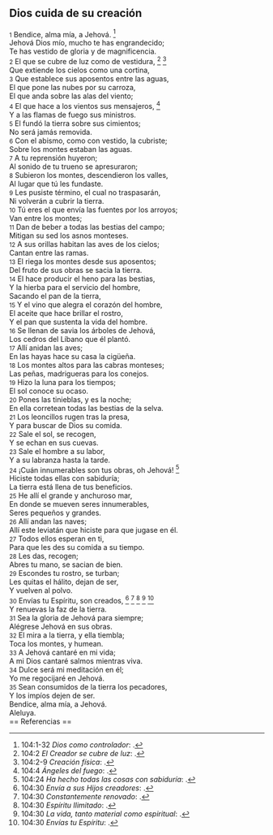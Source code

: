 == Dios cuida de su creación ==

{{anchor|1}} <small>1</small> Bendice, alma mía, a Jehová. <ref>104:1-32 ''Dios como controlador'': {{lib|LU|0|2|9}}.</ref><br>
Jehová Dios mío, mucho te has engrandecido;<br>
Te has vestido de gloria y de magnificencia.<br>
{{anchor|2}} <small>2</small> El que se cubre de luz como de vestidura, <ref>104:2 ''El Creador se cubre de luz'': {{lib|LU|1|0|1}}.</ref> <ref>104:2-9 ''Creación física'': {{lib|LU|29|0|1}}.</ref><br>
Que extiende los cielos como una cortina,<br>
{{anchor|3}} <small>3</small> Que establece sus aposentos entre las aguas,<br>
El que pone las nubes por su carroza,<br>
El que anda sobre las alas del viento;<br>
{{anchor|4}} <small>4</small> El que hace a los vientos sus mensajeros, <ref>104:4 ''Ángeles del fuego'': {{lib|LU|85|4|2}}.</ref><br>
Y a las flamas de fuego sus ministros.<br>
{{anchor|5}} <small>5</small> El fundó la tierra sobre sus cimientos;<br>
No será jamás removida.<br>
{{anchor|6}} <small>6</small> Con el abismo, como con vestido, la cubriste;<br>
Sobre los montes estaban las aguas.<br>
{{anchor|7}} <small>7</small> A tu reprensión huyeron;<br>
Al sonido de tu trueno se apresuraron;<br>
{{anchor|8}} <small>8</small> Subieron los montes, descendieron los valles,<br>
Al lugar que tú les fundaste.<br>
{{anchor|9}} <small>9</small> Les pusiste término, el cual no traspasarán,<br>
Ni volverán a cubrir la tierra.<br>
{{anchor|10}} <small>10</small> Tú eres el que envía las fuentes por los arroyos;<br>
Van entre los montes;<br>
{{anchor|11}} <small>11</small> Dan de beber a todas las bestias del campo;<br>
Mitigan su sed los asnos monteses.<br>
{{anchor|12}} <small>12</small> A sus orillas habitan las aves de los cielos;<br>
Cantan entre las ramas.<br>
{{anchor|13}} <small>13</small> El riega los montes desde sus aposentos;<br>
Del fruto de sus obras se sacia la tierra.<br>
{{anchor|14}} <small>14</small> El hace producir el heno para las bestias,<br>
Y la hierba para el servicio del hombre,<br>
Sacando el pan de la tierra,<br>
{{anchor|15}} <small>15</small> Y el vino que alegra el corazón del hombre,<br>
El aceite que hace brillar el rostro,<br>
Y el pan que sustenta la vida del hombre.<br>
{{anchor|16}} <small>16</small> Se llenan de savia los árboles de Jehová,<br>
Los cedros del Líbano que él plantó.<br>
{{anchor|17}} <small>17</small> Allí anidan las aves;<br>
En las hayas hace su casa la cigüeña.<br>
{{anchor|18}} <small>18</small> Los montes altos para las cabras monteses;<br>
Las peñas, madrigueras para los conejos.<br>
{{anchor|19}} <small>19</small> Hizo la luna para los tiempos;<br>
El sol conoce su ocaso.<br>
{{anchor|20}} <small>20</small> Pones las tinieblas, y es la noche;<br>
En ella corretean todas las bestias de la selva.<br>
{{anchor|21}} <small>21</small> Los leoncillos rugen tras la presa,<br>
Y para buscar de Dios su comida.<br>
{{anchor|22}} <small>22</small> Sale el sol, se recogen,<br>
Y se echan en sus cuevas.<br>
{{anchor|23}} <small>23</small> Sale el hombre a su labor,<br>
Y a su labranza hasta la tarde.<br>
{{anchor|24}} <small>24</small> ¡Cuán innumerables son tus obras, oh Jehová! <ref>104:24 ''Ha hecho todas las cosas con sabiduría'': {{lib|LU|131|2|2}}.</ref><br>
Hiciste todas ellas con sabiduría;<br>
La tierra está llena de tus beneficios.<br>
{{anchor|25}} <small>25</small> He allí el grande y anchuroso mar,<br>
En donde se mueven seres innumerables,<br>
Seres pequeños y grandes.<br>
{{anchor|26}} <small>26</small> Allí andan las naves;<br>
Allí este leviatán que hiciste para que jugase en él.<br>
{{anchor|27}} <small>27</small> Todos ellos esperan en ti,<br>
Para que les des su comida a su tiempo.<br>
{{anchor|28}} <small>28</small> Les das, recogen;<br>
Abres tu mano, se sacian de bien.<br>
{{anchor|29}} <small>29</small> Escondes tu rostro, se turban;<br>
Les quitas el hálito, dejan de ser,<br>
Y vuelven al polvo.<br>
{{anchor|30}} <small>30</small> Envías tu Espíritu, son creados, <ref>104:30 ''Envía a sus Hijos creadores'': {{lib|LU|4|1|5}}.</ref> <ref>104:30 ''Constantemente renovado'': {{lib|LU|4|1|6}}.</ref> <ref>104:30 ''Espíritu Ilimitado'': {{lib|LU|2|1|2}}.</ref> <ref>104:30 ''La vida, tanto material como espiritual'': {{lib|LU|36|6|1}}.</ref> <ref>104:30 ''Envías tu Espíritu'': {{lib|LU|34|2|4}}.</ref><br>
Y renuevas la faz de la tierra.<br>
{{anchor|31}} <small>31</small> Sea la gloria de Jehová para siempre;<br>
Alégrese Jehová en sus obras.<br>
{{anchor|32}} <small>32</small> El mira a la tierra, y ella tiembla;<br>
Toca los montes, y humean.<br>
{{anchor|33}} <small>33</small> A Jehová cantaré en mi vida;<br>
A mi Dios cantaré salmos mientras viva.<br>
{{anchor|34}} <small>34</small> Dulce será mi meditación en él;<br>
Yo me regocijaré en Jehová.<br>
{{anchor|35}} <small>35</small> Sean consumidos de la tierra los pecadores,<br>
Y los impíos dejen de ser.<br>
Bendice, alma mía, a Jehová.<br>
Aleluya.<br>
== Referencias ==

<references />
